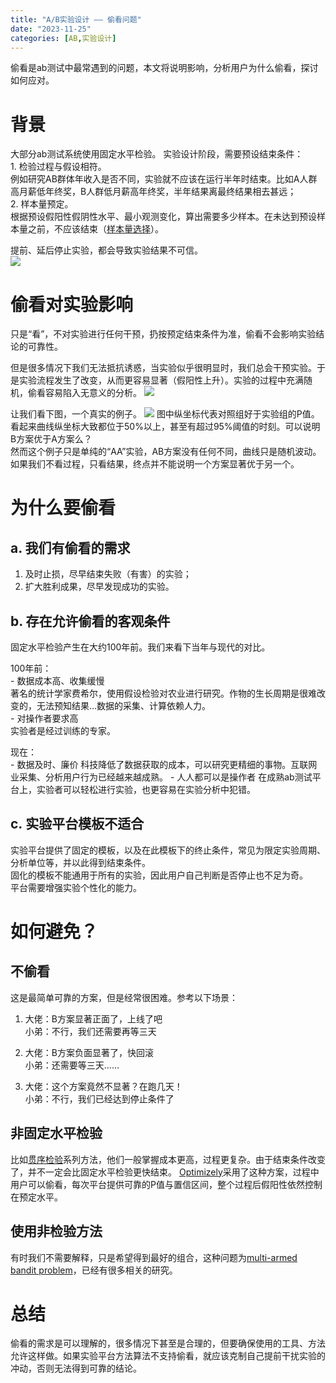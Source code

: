 ```yaml
---
title: "A/B实验设计 —— 偷看问题"
date: "2023-11-25"
categories: [AB,实验设计]
---
```


偷看是ab测试中最常遇到的问题，本文将说明影响，分析用户为什么偷看，探讨如何应对。

# 背景
大部分ab测试系统使用固定水平检验。
实验设计阶段，需要预设结束条件：    
1. 检验过程与假设相符。    
例如研究AB群体年收入是否不同，实验就不应该在运行半年时结束。比如A人群高月薪低年终奖，B人群低月薪高年终奖，半年结果离最终结果相去甚远；    
2. 样本量预定。    
根据预设假阳性假阴性水平、最小观测变化，算出需要多少样本。在未达到预设样本量之前，不应该结束（[样本量选择](https://www.jianshu.com/p/f0ea0328b34d)）。          

提前、延后停止实验，都会导致实验结果不可信。     
![](1.webp)

# 偷看对实验影响

只是“看”，不对实验进行任何干预，扔按预定结束条件为准，偷看不会影响实验结论的可靠性。

但是很多情况下我们无法抵抗诱惑，当实验似乎很明显时，我们总会干预实验。于是实验流程发生了改变，从而更容易显著（假阳性上升）。实验的过程中充满随机，偷看容易陷入无意义的分析。
![](2.webp)

让我们看下图，一个真实的例子。
![](3.webp)
图中纵坐标代表对照组好于实验组的P值。看起来曲线纵坐标大致都位于50%以上，甚至有超过95%阈值的时刻。可以说明B方案优于A方案么？    
然而这个例子只是单纯的“AA”实验，AB方案没有任何不同，曲线只是随机波动。    
如果我们不看过程，只看结果，终点并不能说明一个方案显著优于另一个。    

# 为什么要偷看

## a. 我们有偷看的需求
1. 及时止损，尽早结束失败（有害）的实验；    
2. 扩大胜利成果，尽早发现成功的实验。     

## b. 存在允许偷看的客观条件
固定水平检验产生在大约100年前。我们来看下当年与现代的对比。    

100年前：    
- 数据成本高、收集缓慢    
著名的统计学家费希尔，使用假设检验对农业进行研究。作物的生长周期是很难改变的，无法预知结果...数据的采集、计算依赖人力。    
- 对操作者要求高    
实验者是经过训练的专家。    

现在：    
- 数据及时、廉价
科技降低了数据获取的成本，可以研究更精细的事物。互联网业采集、分析用户行为已经越来越成熟。
- 人人都可以是操作者
在成熟ab测试平台上，实验者可以轻松进行实验，也更容易在实验分析中犯错。

## c. 实验平台模板不适合
实验平台提供了固定的模板，以及在此模板下的终止条件，常见为限定实验周期、分析单位等，并以此得到结束条件。    
固化的模板不能通用于所有的实验，因此用户自己判断是否停止也不足为奇。    
平台需要增强实验个性化的能力。    

# 如何避免？
## 不偷看
这是最简单可靠的方案，但是经常很困难。参考以下场景：

1. 大佬：B方案显著正面了，上线了吧    
小弟：不行，我们还需要再等三天

2. 大佬：B方案负面显著了，快回滚    
小弟：还需要等三天……

3. 大佬：这个方案竟然不显著？在跑几天！    
小弟：不行，我们已经达到停止条件了

## 非固定水平检验
比如[贯序检验](https://en.wikipedia.org/wiki/Sequential_probability_ratio_test)系列方法，他们一般掌握成本更高，过程更复杂。由于结束条件改变了，并不一定会比固定水平检验更快结束。
[Optimizely](http://pages.optimizely.com/rs/optimizely/images/stats_engine_technical_paper.pdf)采用了这种方案，过程中用户可以偷看，每次平台提供可靠的P值与置信区间，整个过程后假阳性依然控制在预定水平。


## 使用非检验方法
有时我们不需要解释，只是希望得到最好的组合，这种问题为[multi-armed bandit problem](https://en.wikipedia.org/wiki/Multi-armed_bandit)，已经有很多相关的研究。

# 总结
偷看的需求是可以理解的，很多情况下甚至是合理的，但要确保使用的工具、方法允许这样做。如果实验平台方法算法不支持偷看，就应该克制自己提前干扰实验的冲动，否则无法得到可靠的结论。